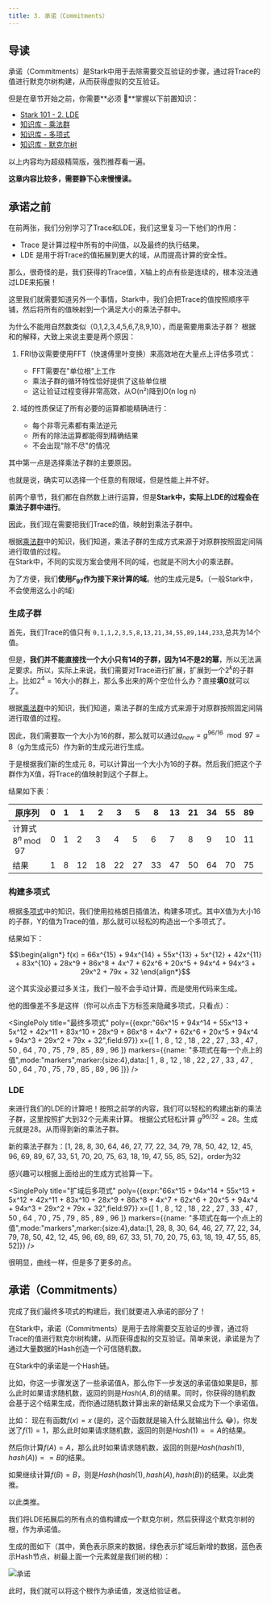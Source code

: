 ```yaml
---
title: 3. 承诺（Commitments）
---
```


## 导读
承诺（Commitments）是Stark中用于去除需要交互验证的步骤，通过将Trace的值进行默克尔树构建，从而获得虚拟的交互验证。

但是在章节开始之前，你需要**必须 🚨**掌握以下前置知识：

- [Stark 101 - 2. LDE](./2_lde.mdx)
- [知识库 - 乘法群](../knowledges/1_multiplicative_group.mdx)
- [知识库 - 多项式](../knowledges/2_polynomial.mdx)
- [知识库 - 默克尔树](../knowledges/3_merkle_tree.mdx)

以上内容均为超级精简版，强烈推荐看一遍。

**这章内容比较多，需要静下心来慢慢读。**
## 承诺之前
在前两张，我们分别学习了Trace和LDE，我们这里复习一下他们的作用：

- Trace 是计算过程中所有的中间值，以及最终的执行结果。
- LDE 是用于将Trace的值拓展到更大的域，从而提高计算的安全性。

那么，很奇怪的是，我们获得的Trace值，X轴上的点有些是连续的，根本没法通过LDE来拓展！

这里我们就需要知道另外一个事情，Stark中，我们会把Trace的值按照顺序平铺，然后将所有的值映射到一个满足大小的乘法子群中。

<Callout emoji="📖" type="info">
为什么不能用自然数类似（0,1,2,3,4,5,6,7,8,9,10），而是需要用乘法子群？
根据<HHH />和<GuoYu />的解释，大致上来说主要是两个原因：

1. FRI协议需要使用FFT（快速傅里叶变换）来高效地在大量点上评估多项式：
   - FFT需要在"单位根"上工作
   - 乘法子群的循环特性恰好提供了这些单位根
   - 这让验证过程变得非常高效，从O(n²)降到O(n log n)

2. 域的性质保证了所有必要的运算都能精确进行：
   - 每个非零元素都有乘法逆元
   - 所有的除法运算都能得到精确结果
   - 不会出现"除不尽"的情况

其中第一点是选择乘法子群的主要原因。

也就是说，确实可以选择一个任意的有限域，但是性能上并不好。
</Callout>

前两个章节，我们都在自然数上进行运算，但是**Stark中，实际上LDE的过程会在乘法子群中进行**。

因此，我们现在需要把我们Trace的值，映射到乘法子群中。

根据[乘法群](../knowledges/1_multiplicative_group.mdx)中的知识，我们知道，乘法子群的生成方式来源于对原群按照固定间隔进行取值的过程。  
在Stark中，不同的实现方案会使用不同的域，也就是不同大小的乘法群。

为了方便，我们**使用$F_{97}$作为接下来计算的域**。他的生成元是**5**。（一般Stark中，不会使用这么小的域）

### 生成子群
首先，我们Trace的值只有 `0,1,1,2,3,5,8,13,21,34,55,89,144,233`,总共为14个值。

但是，**我们并不能直接找一个大小只有14的子群，因为14不是2的幂**，所以无法满足要求。所以，实际上来说，我们需要对Trace进行扩展，扩展到一个$2^k$的子群上。比如$2^4=16$大小的群上，那么多出来的两个空位什么办？直接**填0**就可以了。

根据[乘法群](../knowledges/1_multiplicative_group.mdx)中的知识，我们知道，乘法子群的生成方式来源于对原群按照固定间隔进行取值的过程。

因此，我们需要取一个大小为16的群，那么就可以通过$g_{new}=g^{96/16} \mod 97=8$（g为生成元5）作为新的生成元进行生成。

于是根据我们新的生成元 8，可以计算出一个大小为16的子群。然后我们把这个子群作为X值，将Trace的值映射到这个子群上。

结果如下表：

| 原序列 | 0 | 1 | 1 | 2 | 3 | 5 | 8 | 13 | 21 | 34 | 55 | 89 | 144 | 233 | 0 | 0 |
|-------|---|---|---|---|---|---|---|----|----|----|----|----|-----|-----|---|---|
| 计算式 $8^n \bmod 97$ | 0 | 1 | 2 | 3 | 4 | 5 | 6 | 7 | 8 | 9 | 10 | 11 | 12 | 13 | 14 | 15 |
| 结果 | 1 | 8 | 12 | 18 | 22 | 27 | 33 | 47 | 50 | 64 | 70 | 75 | 79 | 85 | 89 | 96 |

### 构建多项式
根据[多项式](../knowledges/2_polynomial.mdx)中的知识，我们使用拉格朗日插值法，构建多项式。其中X值为大小16的子群，Y的值为Trace的值，那么就可以轻松的构造出一个多项式了。

结果如下：
```math
\begin{align*}
f(x) = 66x^{15} + 94x^{14} + 55x^{13} + 5x^{12} + 42x^{11} + 83x^{10} + 28x^9 + 86x^8 + 4x^7 + 62x^6 + 20x^5 + 94x^4 + 94x^3 + 29x^2 + 79x + 32
\end{align*}
```

这个其实没必要过多关注，我们一般不会手动计算，而是使用代码来生成。

他的图像差不多是这样（你可以点击下方标签来隐藏多项式，只看点）：

<SinglePoly title="最终多项式" poly={{expr:"66x^15 + 94x^14 + 55x^13 + 5x^12 + 42x^11 + 83x^10 + 28x^9 + 86x^8 + 4x^7 + 62x^6 + 20x^5 + 94x^4 + 94x^3 + 29x^2 + 79x + 32",field:97}} x={[ 1 , 8 , 12 , 18 , 22 , 27 , 33 , 47 , 50 , 64 , 70 , 75 , 79 , 85 , 89 , 96 ]} markers={{name: "多项式在每一个点上的值",mode:"markers",marker:{size:4},data:[ 1 , 8 , 12 , 18 , 22 , 27 , 33 , 47 , 50 , 64 , 70 , 75 , 79 , 85 , 89 , 96 ]}} />

### LDE
来进行我们的LDE的计算吧！按照之前学的内容，我们可以轻松的构建出新的乘法子群，这里按照扩大到32个元素来计算。
根据公式轻松计算 $g^{96/32}=28$。生成元就是$28$。从而得到新的乘法子群。

<Callout emoji="💡" type="info">
新的乘法子群为：[1, 28, 8, 30, 64, 46, 27, 77, 22, 34, 79, 78, 50, 42, 12, 45, 96, 69, 89, 67, 33, 51, 70, 20, 75, 63, 18, 19, 47, 55, 85, 52]，order为32

感兴趣可以根据上面给出的生成方式验算一下。
</Callout>

<SinglePoly title="扩域后多项式" poly={{expr:"66x^15 + 94x^14 + 55x^13 + 5x^12 + 42x^11 + 83x^10 + 28x^9 + 86x^8 + 4x^7 + 62x^6 + 20x^5 + 94x^4 + 94x^3 + 29x^2 + 79x + 32",field:97}} x={[ 1 , 8 , 12 , 18 , 22 , 27 , 33 , 47 , 50 , 64 , 70 , 75 , 79 , 85 , 89 , 96 ]}  markers={{name: "多项式在每一个点上的值",mode:"markers",marker:{size:4},data:[1, 28, 8, 30, 64, 46, 27, 77, 22, 34, 79, 78, 50, 42, 12, 45, 96, 69, 89, 67, 33, 51, 70, 20, 75, 63, 18, 19, 47, 55, 85, 52]}} />

很明显，曲线一样，但是多了更多的点。

## 承诺（Commitments）
完成了我们最终多项式的构建后，我们就要进入承诺的部分了！

在Stark中，承诺（Commitments）是用于去除需要交互验证的步骤，通过将Trace的值进行默克尔树构建，从而获得虚拟的交互验证。简单来说，承诺是为了通过大量数据的Hash创造一个可信随机数。

<Callout emoji="💡" type="info">
在Stark中的承诺是一个Hash链。

比如，你这一步骤发送了一些承诺值A，那么你下一步发送的承诺值如果是B，那么此时如果请求随机数，返回的则是$Hash(A,B)$的结果。同时，你获得的随机数会基于这个结果生成，而你通过随机数计算出来的新结果又会成为下一个承诺值。

比如：
现在有函数$f(x)=x$ (是的，这个函数就是输入什么就输出什么 😂)，你发送了$f(1)=1$，那么此时如果请求随机数，返回的则是$Hash(1) == A$的结果。

然后你计算$f(A)=A$，那么此时如果请求随机数，返回的则是$Hash(hash(1),hash(A)) == B$的结果。

如果继续计算$f(B)=B$，则是$Hash(hash(1),hash(A),hash(B))$的结果。以此类推。

以此类推。
</Callout>

我们将LDE拓展后的所有点的值构建成一个默克尔树，然后获得这个默克尔树的根，作为承诺值。

生成的图如下（其中，黄色表示原来的数据，绿色表示扩域后新增的数据，蓝色表示Hash节点，树最上面一个元素就是我们树的根）：

<Image src="/3_commit/merkle.png" alt="承诺" width={1000} height={1000} />

此时，我们就可以将这个根作为承诺值，发送给验证者。